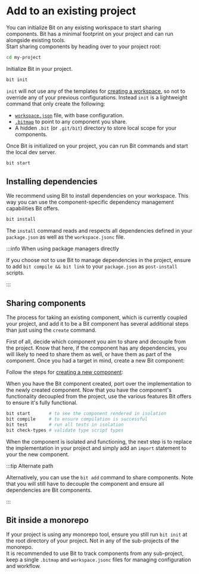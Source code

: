 # Add to an existing project

You can initialize Bit on any existing workspace to start sharing components. Bit has a minimal footprint on your project and can run alongside existing tools.  
Start sharing components by heading over to your project root:

```bash
cd my-project
```

Initialize Bit in your project.

```bash
bit init
```

`init` will not use any of the templates for [creating a workspace](/getting-started/installing-bit/start-bit-workspace), so not to override any of your previous configurations. Instead `init` is a lightweight command that only create the following:

- [`workspace.json`](/workspace//workspace-configuration) file, with base configuration.
- [`.bitmap`](/workspace/bitmap) to point to any component you share.
- A hidden `.bit` (or `.git/bit`) directory to store local scope <!-- [local scope](/scope/local-scope) --> for your components.

Once Bit is initialized on your project, you can run Bit commands and start the local dev server. <!-- [local dev server](/workspace/ui) -->

```bash
bit start
```

## Installing dependencies

We recommend using Bit to install dependencies on your workspace. This way you can use the component-specific dependency management capabilities Bit offers.

```bash
bit install
```

The `install` command reads and respects all dependencies defined in your `package.json` as well as the `workspace.jsonc` file.

:::info When using package managers directly

If you choose not to use Bit to manage dependencies in the project, ensure to add `bit compile && bit link` to your `package.json` as `post-install` scripts.

:::

## Sharing components

The process for taking an existing component, which is currently coupled your project, and add it to be a Bit component has several additional steps than just using the `create` command.

First of all, decide which component you aim to share and decouple from the project. Know that here, if the component has any dependencies, you will likely to need to share them as well, or have them as part of the component. Once you had a target in mind, create a new Bit component:

Follow the steps for [creating a new component](/getting-started/composing/spec-breakdown):

<!-- ```bash
ther``` -->

When you have the Bit component created, port over the implementation to the newly created component. Now that you have the component's functionality decoupled from the project, use the various features Bit offers to ensure it's fully functional.

```bash
bit start       # to see the component rendered in isolation
bit compile     # to ensure compilation is successful
bit test        # run all tests in isolation
bit check-types # validate type script types
```

When the component is isolated and functioning, the next step is to replace the implementation in your project and simply add an `import` statement to your the new component.

:::tip Alternate path

Alternatively, you can use the `bit add` command to share components. Note that you will still have to decouple the component and ensure all dependencies are Bit components.

:::

## Bit inside a monorepo

If your project is using any monorepo tool, ensure you still run `bit init` at the root directory of your project. Not in any of the sub-projects of the monorepo.  
It is recommended to use Bit to track components from any sub-project, keep a single `.bitmap` and `workspace.jsonc` files for managing configuration and workflow.

<!-- TODO, add more tools - storybook, next, gatsby, CRA, angular... -->

